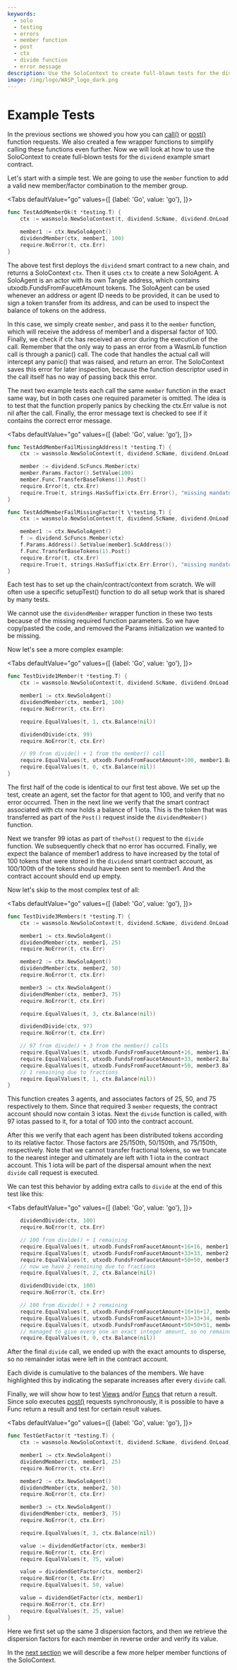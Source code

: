 ```yaml
---
keywords:
  - solo
  - testing
  - errors
  - member function
  - post
  - ctx
  - divide function
  - error message
description: Use the SoloContext to create full-blown tests for the dividend example smart contract.
image: /img/logo/WASP_logo_dark.png
---
```



# Example Tests

In the previous sections we showed you how you can [call()](call.mdx) or
[post()](post.mdx) function requests. We also created a few wrapper functions to simplify
calling these functions even further. Now we will look at how to use the SoloContext to
create full-blown tests for the `dividend` example smart contract.

Let's start with a simple test. We are going to use the `member` function to add a valid
new member/factor combination to the member group.

<Tabs defaultValue="go"
    values={[
        {label: 'Go', value: 'go'},
    ]}>

<TabItem value="go">

```go
func TestAddMemberOk(t *testing.T) {
    ctx := wasmsolo.NewSoloContext(t, dividend.ScName, dividend.OnLoad)

    member1 := ctx.NewSoloAgent()
    dividendMember(ctx, member1, 100)
    require.NoError(t, ctx.Err)
}
```

</TabItem>
</Tabs>

The above test first deploys the `dividend` smart contract to a new chain, and returns a
SoloContext `ctx`. Then it uses `ctx` to create a new SoloAgent. A SoloAgent is an actor
with its own Tangle address, which contains utxodb.FundsFromFaucetAmount tokens. The SoloAgent can be used
whenever an address or agent ID needs to be provided, it can be used to sign a token
transfer from its address, and can be used to inspect the balance of tokens on the
address.

In this case, we simply create `member`, and pass it to the `member` function, which will
receive the address of member1 and a dispersal factor of 100. Finally, we check if ctx has
received an error during the execution of the call. Remember that the only way to pass an
error from a WasmLib function call is through a panic() call. The code that handles the
actual call will intercept any panic() that was raised, and return an error.
The SoloContext saves this error for later inspection, because the function descriptor
used in the call itself has no way of passing back this error.

The next two example tests each call the same `member` function in the exact same way, but
in both cases one required parameter is omitted. The idea is to test that the function
properly panics by checking the ctx.Err value is not nil after the call. Finally, the
error message text is checked to see if it contains the correct error message.

<Tabs defaultValue="go"
      values={[
          {label: 'Go', value: 'go'},
      ]}>

<TabItem value="go">

```go
func TestAddMemberFailMissingAddress(t *testing.T) {
    ctx := wasmsolo.NewSoloContext(t, dividend.ScName, dividend.OnLoad)

    member := dividend.ScFuncs.Member(ctx)
    member.Params.Factor().SetValue(100)
    member.Func.TransferBaseTokens(1).Post()
    require.Error(t, ctx.Err)
    require.True(t, strings.HasSuffix(ctx.Err.Error(), "missing mandatory address"))
}

func TestAddMemberFailMissingFactor(t \*testing.T) {
    ctx := wasmsolo.NewSoloContext(t, dividend.ScName, dividend.OnLoad)

    member1 := ctx.NewSoloAgent()
    f := dividend.ScFuncs.Member(ctx)
    f.Params.Address().SetValue(member1.ScAddress())
    f.Func.TransferBaseTokens(1).Post()
    require.Error(t, ctx.Err)
    require.True(t, strings.HasSuffix(ctx.Err.Error(), "missing mandatory factor"))
}
```

</TabItem>
</Tabs>

Each test has to set up the chain/contract/context from scratch. We will often use a
specific setupTest() function to do all setup work that is shared by many tests.

We cannot use the `dividendMember` wrapper function in these two tests because of the
missing required function parameters. So we have copy/pasted the code, and removed the
Params initialization we wanted to be missing.

Now let's see a more complex example:

<Tabs defaultValue="go"
      values={[
          {label: 'Go', value: 'go'},
      ]}>

<TabItem value="go">

```go
func TestDivide1Member(t *testing.T) {
    ctx := wasmsolo.NewSoloContext(t, dividend.ScName, dividend.OnLoad)

    member1 := ctx.NewSoloAgent()
    dividendMember(ctx, member1, 100)
    require.NoError(t, ctx.Err)

    require.EqualValues(t, 1, ctx.Balance(nil))

    dividendDivide(ctx, 99)
    require.NoError(t, ctx.Err)

    // 99 from divide() + 1 from the member() call
    require.EqualValues(t, utxodb.FundsFromFaucetAmount+100, member1.Balance())
    require.EqualValues(t, 0, ctx.Balance(nil))
}
```

</TabItem>
</Tabs>

The first half of the code is identical to our first test above. We set up the test,
create an agent, set the factor for that agent to 100, and verify that no error occurred.
Then in the next line we verify that the smart contract associated with ctx now holds a
balance of 1 iota. This is the token that was transferred as part of the `Post()` request
inside the `dividendMember()` function.

Next we transfer 99 iotas as part of `thePost()` request to the `divide` function. We
subsequently check that no error has occurred. Finally, we expect the balance of member1
address to have increased by the total of 100 tokens that were stored in the `dividend`
smart contract account, as 100/100th of the tokens should have been sent to member1.
And the contract account should end up empty.

Now let's skip to the most complex test of all:

<Tabs defaultValue="go"
      values={[
          {label: 'Go', value: 'go'},
      ]}>

<TabItem value="go">

```go
func TestDivide3Members(t *testing.T) {
    ctx := wasmsolo.NewSoloContext(t, dividend.ScName, dividend.OnLoad)

    member1 := ctx.NewSoloAgent()
    dividendMember(ctx, member1, 25)
    require.NoError(t, ctx.Err)

    member2 := ctx.NewSoloAgent()
    dividendMember(ctx, member2, 50)
    require.NoError(t, ctx.Err)

    member3 := ctx.NewSoloAgent()
    dividendMember(ctx, member3, 75)
    require.NoError(t, ctx.Err)

    require.EqualValues(t, 3, ctx.Balance(nil))

    dividendDivide(ctx, 97)
    require.NoError(t, ctx.Err)

    // 97 from divide() + 3 from the member() calls
    require.EqualValues(t, utxodb.FundsFromFaucetAmount+16, member1.Balance())
    require.EqualValues(t, utxodb.FundsFromFaucetAmount+33, member2.Balance())
    require.EqualValues(t, utxodb.FundsFromFaucetAmount+50, member3.Balance())
    // 1 remaining due to fractions
    require.EqualValues(t, 1, ctx.Balance(nil))
}
```

</TabItem>
</Tabs>

This function creates 3 agents, and associates factors of 25, 50, and 75 respectively to
them. Since that required 3 `member` requests, the contract account should now contain 3
iotas. Next the `divide` function is called, with 97 iotas passed to it, for a total of
100 into the contract account.

After this we verify that each agent has been distributed tokens according to its relative
factor. Those factors are 25/150th, 50/150th, and 75/150th, respectively. Note that we
cannot transfer fractional tokens, so we truncate to the nearest integer and ultimately
are left with 1 iota in the contract account. This 1 iota will be part of the dispersal
amount when the next `divide` call request is executed.

We can test this behavior by adding extra calls to `divide` at the end of this test like
this:

<Tabs defaultValue="go"
      values={[
          {label: 'Go', value: 'go'},
      ]}>

<TabItem value="go">

```go
    dividendDivide(ctx, 100)
    require.NoError(t, ctx.Err)

    // 100 from divide() + 1 remaining
    require.EqualValues(t, utxodb.FundsFromFaucetAmount+16+16, member1.Balance())
    require.EqualValues(t, utxodb.FundsFromFaucetAmount+33+33, member2.Balance())
    require.EqualValues(t, utxodb.FundsFromFaucetAmount+50+50, member3.Balance())
    // now we have 2 remaining due to fractions
    require.EqualValues(t, 2, ctx.Balance(nil))

    dividendDivide(ctx, 100)
    require.NoError(t, ctx.Err)

    // 100 from divide() + 2 remaining
    require.EqualValues(t, utxodb.FundsFromFaucetAmount+16+16+17, member1.Balance())
    require.EqualValues(t, utxodb.FundsFromFaucetAmount+33+33+34, member2.Balance())
    require.EqualValues(t, utxodb.FundsFromFaucetAmount+50+50+51, member3.Balance())
    // managed to give every one an exact integer amount, so no remainder
    require.EqualValues(t, 0, ctx.Balance(nil))
```

</TabItem>
</Tabs>

After the final `divide` call, we ended up with the exact amounts to disperse, so no
remainder iotas were left in the contract account.

Each divide is cumulative to the balances of the members. We have highlighted this by
indicating the separate increases after every `divide` call.

Finally, we will show how to test [Views](views.mdx) and/or [Funcs](funcs.mdx) that return
a result. Since solo executes [post()](post.mdx) requests synchronously, it is possible to
have a Func return a result and test for certain result values.

<Tabs defaultValue="go"
      values={[
          {label: 'Go', value: 'go'},
      ]}>

<TabItem value="go">

```go
func TestGetFactor(t *testing.T) {
    ctx := wasmsolo.NewSoloContext(t, dividend.ScName, dividend.OnLoad)

    member1 := ctx.NewSoloAgent()
    dividendMember(ctx, member1, 25)
    require.NoError(t, ctx.Err)

    member2 := ctx.NewSoloAgent()
    dividendMember(ctx, member2, 50)
    require.NoError(t, ctx.Err)

    member3 := ctx.NewSoloAgent()
    dividendMember(ctx, member3, 75)
    require.NoError(t, ctx.Err)

    require.EqualValues(t, 3, ctx.Balance(nil))

    value := dividendGetFactor(ctx, member3)
    require.NoError(t, ctx.Err)
    require.EqualValues(t, 75, value)

    value = dividendGetFactor(ctx, member2)
    require.NoError(t, ctx.Err)
    require.EqualValues(t, 50, value)

    value = dividendGetFactor(ctx, member1)
    require.NoError(t, ctx.Err)
    require.EqualValues(t, 25, value)
}
```

</TabItem>
</Tabs>

Here we first set up the same 3 dispersion factors, and then we retrieve the dispersion
factors for each member in reverse order and verify its value.

In the [next section](timelock.mdx) we will describe a few more helper member functions
of the SoloContext.
